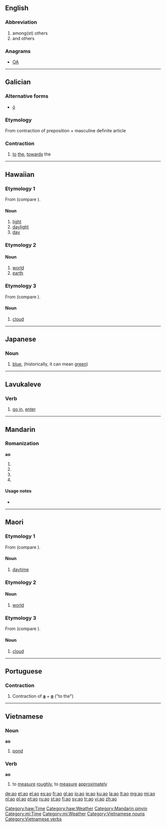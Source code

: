 {{also|Appendix:Variations of "ao"}}
==English==

===Abbreviation===
{{infl|en|abbreviation}}

# among(st) others
# and others

===Anagrams===
* [[OA#English|OA]]

----

==Galician==

===Alternative forms===
* [[ó#Galician|ó]]

===Etymology===
From contraction of preposition {{term|a||to, towards|lang=gl}} + masculine definite article {{term|o||the|lang=gl}}

===Contraction===
{{infl|gl|contraction|g=m|feminine|á|masculine plural|aos|feminine plural|ás}}

# [[to]] [[the]], [[towards]] the

----

==Hawaiian==

===Etymology 1===
From {{proto|Malayo-Polynesian|lang=haw}} (compare {{etyl|tl|-}} {{term|araw|lang=tl}}).

====Noun====
{{haw-noun}}

# [[light]]
# [[daylight]]
# [[day]]

===Etymology 2===

====Noun====
{{haw-noun}}

# [[world]]
# [[earth]]

===Etymology 3===
From {{proto|Oceanic|lang=haw}} (compare {{etyl|mi|-}} {{term|ao|lang=mi}}).

====Noun====
{{haw-noun}}

# [[cloud]]

[[Category:haw:Time]]
[[Category:haw:Weather]]

----

==Japanese==

===Noun===
{{ja-noun|r|hira=あお}}

# {{ja-def|青|蒼}} [[blue]], (historically, it can mean [[green]])

----

==Lavukaleve==

===Verb===
{{infl|lvk|verb}}

# {{intransitive|lang=lvk}} [[go in]], [[enter]]

----

==Mandarin==

===Romanization===
'''ao'''

# {{nonstandard spelling of|āo|lang=cmn|sc=Latn}}
# {{nonstandard spelling of|áo|lang=cmn|sc=Latn}}
# {{nonstandard spelling of|ǎo|lang=cmn|sc=Latn}}
# {{nonstandard spelling of|ào|lang=cmn|sc=Latn}}

====Usage notes====
* {{zh-tone}}

[[Category:Mandarin pinyin]]

----

==Maori==

===Etymology 1===
From {{proto|Malayo-Polynesian|lang=mi}} (compare {{etyl|tl|-}} {{term|araw|lang=tl}}).

====Noun====
{{infl|mi|noun}}

# [[daytime]]

===Etymology 2===

====Noun====
{{infl|mi|noun}}

# [[world]]

===Etymology 3===
From {{proto|Oceanic|lang=mi}} (compare {{etyl|haw|-}} {{term|ao|lang=haw}}).

====Noun====
{{infl|mi|noun}}

# [[cloud]]

[[Category:mi:Time]]
[[Category:mi:Weather]]

----

==Portuguese==

===Contraction===
{{infl|pt|contraction}}

# <span class='use-with-mention'>Contraction of</span> '''[[a#Portuguese|a]]''' + '''[[o#Portuguese|o]]''' ("to the")

----

==Vietnamese==

===Noun===
'''ao'''

# [[pond]]

===Verb===
'''ao'''

# to [[measure]] [[roughly]], to [[measure]] [[approximately]]

{{attention|vi}}

[[Category:Vietnamese nouns]]
[[Category:Vietnamese verbs]]

[[de:ao]]
[[et:ao]]
[[el:ao]]
[[es:ao]]
[[fr:ao]]
[[gl:ao]]
[[io:ao]]
[[ie:ao]]
[[ku:ao]]
[[la:ao]]
[[lt:ao]]
[[mg:ao]]
[[mi:ao]]
[[nl:ao]]
[[pl:ao]]
[[pt:ao]]
[[ru:ao]]
[[st:ao]]
[[fi:ao]]
[[sv:ao]]
[[tr:ao]]
[[vi:ao]]
[[zh:ao]]